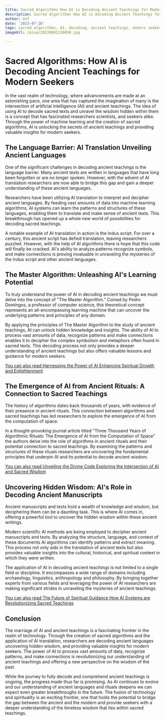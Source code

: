 ```yaml
---
title: Sacred Algorithms How AI is Decoding Ancient Teachings for Modern Seekers
description: Sacred Algorithms How AI is Decoding Ancient Teachings for Modern Seekers
author: Usf
date: '2023-07-20'
tags: sacred algorithms, AI, decoding, ancient teachings, modern seekers
imageUrl: /pixa/20230802230058.jpg

---
```

# Sacred Algorithms: How AI is Decoding Ancient Teachings for Modern Seekers

In the  vast realm of technology, where advancements are made at an astonishing pace, one area  that has captured the imagination of many is the intersection  of artificial intelligence  (AI) and ancient teachings. The  idea of using AI to decode sacred texts and unravel the wisdom hidden within them  is a concept that has fascinated researchers scientists, and seekers alike. Through  the power of machine  learning and the creation of sacred algorithms, AI is unlocking the secrets  of ancient  teachings and providing valuable insights for modern seekers.

## The Language Barrier: AI Translation  Unveiling Ancient Languages

One of the significant challenges in decoding  ancient teachings is the language barrier. Many ancient texts are written in languages that have long been forgotten or are no longer spoken. However, with the  advent of AI translation researchers are now  able to  bridge  this gap and gain a deeper understanding of these ancient languages.

Researchers have been utilizing AI translation to interpret and decipher ancient languages.  By feeding vast amounts of data into machine learning algorithms, AI systems can learn  the patterns and structures of these languages, enabling them to translate and make sense of ancient texts.  This breakthrough has opened up a whole new world of possibilities for decoding sacred teachings.

A notable example of AI translation  in action is the Indus script. For  over a century, this ancient  script has defied translation, leaving researchers puzzled. However, with the help of AI algorithms there is hope that this  code will finally be cracked. AI's ability to analyze patterns recognize symbols, and make connections is proving invaluable in unraveling the mysteries of the Indus script and other  ancient languages.

## The Master Algorithm: Unleashing AI's Learning Potential

To truly  understand the power of AI in decoding ancient teachings we must delve into the concept of "The Master Algorithm." Coined  by Pedro Domingos, a  professor of computer science, this theoretical concept represents an  all-encompassing learning machine that can uncover the underlying  patterns and  principles of any domain.

By applying the principles  of The Master Algorithm to the study of ancient teachings,  AI can  unlock hidden knowledge and insights. The ability of  AI  to process  vast  amounts of data, recognize patterns  and make  connections enables  it to decipher  the complex symbolism and metaphors often  found in sacred texts. This decoding process not only  provides a deeper understanding of ancient teachings but also offers valuable  lessons and guidance for modern seekers.

[You can also read Harnessing  the Power of AI Enhancing Spiritual Growth and Enlightenment](Harnessing%20the%20Power%20of%20AI%20Enhancing%20Spiritual%20Growth%20and%20Enlightenment)


## The Emergence of AI from Ancient Rituals: A Connection to Sacred Teachings

The history of algorithms dates back thousands of years, with evidence of their presence in ancient rituals.  This connection between algorithms and sacred teachings has led researchers to explore the emergence of  AI from the computation of space.

In a thought-provoking journal article titled "Three Thousand Years of  Algorithmic Rituals: The Emergence of  AI from the Computation of Space" the authors delve into the role of algorithms in  ancient  rituals and their potential connection to sacred teachings. By examining the patterns and structures of these rituals researchers are uncovering  the fundamental principles that underpin AI and its potential to decode ancient wisdom.

[You can  also read Unveiling the Divine Code Exploring the Intersection of  AI and  Sacred Wisdom](Unveiling%20the%20Divine%20Code%20Exploring%20the%20Intersection%20of%20AI%20and%20Sacred%20Wisdom)


##  Uncovering  Hidden  Wisdom: AI's Role in Decoding Ancient Manuscripts

Ancient manuscripts and texts hold a wealth of knowledge and wisdom,  but deciphering them can be a daunting task. This is where AI comes in, offering a powerful tool to uncover the hidden wisdom within these ancient writings.

Modern scientific AI methods are being employed to decipher ancient manuscripts and texts. By analyzing  the structure, language, and context of these  documents AI algorithms can identify patterns and extract meaning. This process not only aids in  the translation of ancient  texts but also provides valuable insights  into the cultural, historical, and spiritual context in which they were written.

The application of AI in decoding ancient teachings is not limited  to a single field or  discipline. It encompasses a wide range of  domains including archaeology, linguistics, anthropology  and  philosophy. By bringing together experts from various fields and leveraging the power of AI researchers are making significant  strides in  unraveling the mysteries of ancient teachings.

[You can also read The Future of Spiritual Guidance How AI Systems are Revolutionizing Sacred Teachings](The%20Future%20of%20Spiritual%20Guidance%20How%20AI%20Systems%20are%20Revolutionizing%20Sacred%20Teachings)


## Conclusion

The marriage of AI  and ancient teachings is a fascinating frontier in  the realm of technology. Through the creation of  sacred algorithms and the application of AI translation, researchers are decoding ancient languages uncovering hidden wisdom, and providing  valuable insights for modern seekers. The power of AI to process vast amounts  of data, recognize patterns, and make connections is revolutionizing  our understanding of ancient teachings and offering a new perspective on  the wisdom of the past.

While  the journey to fully decode and comprehend ancient teachings is ongoing,  the progress made thus far  is promising. As AI continues to  evolve and our understanding of ancient languages and rituals deepens we can expect even greater breakthroughs in the future. The fusion  of technology and spirituality is an exciting frontier, one that holds the  potential to  bridge the gap between the ancient and the modern and provide seekers with a deeper  understanding of the  timeless wisdom that lies within sacred teachings.